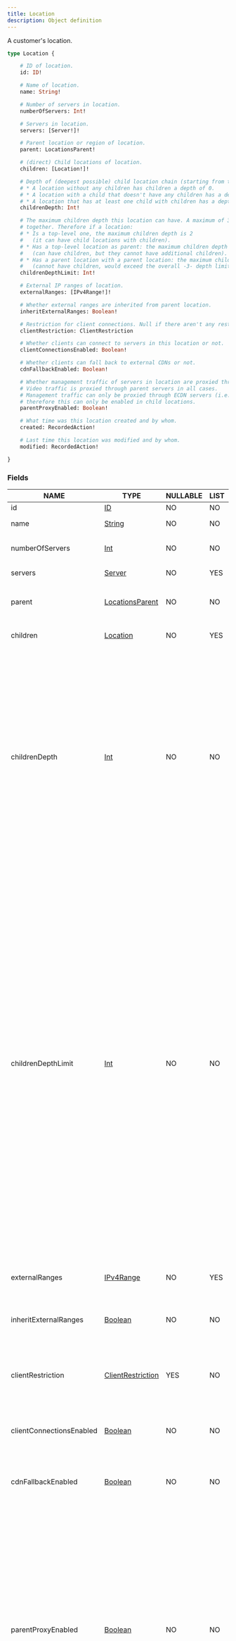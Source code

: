 ```yaml
---
title: Location
description: Object definition
---
```


A customer's location.

```graphql
type Location {

	# ID of location.
	id: ID!

	# Name of location.
	name: String!

	# Number of servers in location.
	numberOfServers: Int!

	# Servers in location.
	servers: [Server!]!

	# Parent location or region of location.
	parent: LocationsParent!

	# (direct) Child locations of location.
	children: [Location!]!

	# Depth of (deepest possible) child location chain (starting from this location).
	# * A location without any children has children a depth of 0.
	# * A location with a child that doesn't have any children has a depth of 1.
	# * A location that has at least one child with children has a depth of 2.
	childrenDepth: Int!

	# The maximum children depth this location can have. A maximum of 3 locations can be chained
	# together. Therefore if a location:
	# * Is a top-level one, the maximum children depth is 2
	#   (it can have child locations with children).
	# * Has a top-level location as parent: the maximum children depth is 1
	#   (can have children, but they cannot have additional children).
	# * Has a parent location with a parent location: the maximum children depth is 0
	#   (cannot have children, would exceed the overall -3- depth limit).
	childrenDepthLimit: Int!

	# External IP ranges of location.
	externalRanges: [IPv4Range!]!

	# Whether external ranges are inherited from parent location.
	inheritExternalRanges: Boolean!

	# Restriction for client connections. Null if there aren't any restrictions.
	clientRestriction: ClientRestriction

	# Whether clients can connect to servers in this location or not.
	clientConnectionsEnabled: Boolean!

	# Whether clients can fall back to external CDNs or not.
	cdnFallbackEnabled: Boolean!

	# Whether management traffic of servers in location are proxied through parent servers.
	# Video traffic is proxied through parent servers in all cases.
	# Management traffic can only be proxied through ECDN servers (i.e: not through midgress),
	# therefore this can only be enabled in child locations.
	parentProxyEnabled: Boolean!

	# What time was this location created and by whom.
	created: RecordedAction!

	# Last time this location was modified and by whom.
	modified: RecordedAction!

}
```

### Fields

| NAME | TYPE | NULLABLE | LIST | DESCRIPTION |
| - | - | - | - | - |
| id | [ID](../ecdn-api-scalars/ID) | NO | NO | ID of location. | 
| name | [String](../ecdn-api-scalars/String) | NO | NO | Name of location. | 
| numberOfServers | [Int](../ecdn-api-scalars/Int) | NO | NO | Number of servers in location. | 
| servers | [Server](../ecdn-api-objects/Server) | NO | YES | Servers in location. | 
| parent | [LocationsParent](../ecdn-api-unions/LocationsParent) | NO | NO | Parent location or region of location. | 
| children | [Location](../ecdn-api-objects/Location) | NO | YES | (direct) Child locations of location. | 
| childrenDepth | [Int](../ecdn-api-scalars/Int) | NO | NO | Depth of (deepest possible) child location chain (starting from this location).<br/>* A location without any children has children a depth of 0.<br/>* A location with a child that doesn't have any children has a depth of 1.<br/>* A location that has at least one child with children has a depth of 2. | 
| childrenDepthLimit | [Int](../ecdn-api-scalars/Int) | NO | NO | The maximum children depth this location can have. A maximum of 3 locations can be chained<br/>together. Therefore if a location:<br/>* Is a top-level one, the maximum children depth is 2<br/>  (it can have child locations with children).<br/>* Has a top-level location as parent: the maximum children depth is 1<br/>  (can have children, but they cannot have additional children).<br/>* Has a parent location with a parent location: the maximum children depth is 0<br/>  (cannot have children, would exceed the overall -3- depth limit). | 
| externalRanges | [IPv4Range](../ecdn-api-scalars/IPv4Range) | NO | YES | External IP ranges of location. | 
| inheritExternalRanges | [Boolean](../ecdn-api-scalars/Boolean) | NO | NO | Whether external ranges are inherited from parent location. | 
| clientRestriction | [ClientRestriction](../ecdn-api-objects/ClientRestriction) | YES | NO | Restriction for client connections. Null if there aren't any restrictions. | 
| clientConnectionsEnabled | [Boolean](../ecdn-api-scalars/Boolean) | NO | NO | Whether clients can connect to servers in this location or not. | 
| cdnFallbackEnabled | [Boolean](../ecdn-api-scalars/Boolean) | NO | NO | Whether clients can fall back to external CDNs or not. | 
| parentProxyEnabled | [Boolean](../ecdn-api-scalars/Boolean) | NO | NO | Whether management traffic of servers in location are proxied through parent servers.<br/>Video traffic is proxied through parent servers in all cases.<br/>Management traffic can only be proxied through ECDN servers (i.e: not through midgress),<br/>therefore this can only be enabled in child locations. | 
| created | [RecordedAction](../ecdn-api-objects/RecordedAction) | NO | NO | What time was this location created and by whom. | 
| modified | [RecordedAction](../ecdn-api-objects/RecordedAction) | NO | NO | Last time this location was modified and by whom. | 

